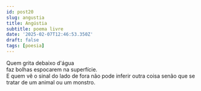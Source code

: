 ```yaml
---
id: post20
slug: angustia
title: Angústia
subtitle: poema livre
date: '2025-02-07T12:46:53.350Z'
draft: false
tags: [poesia]
---
```


Quem grita debaixo d'água  
faz bolhas espocarem na superfície.  
E quem vê o sinal do lado de fora
não pode inferir outra coisa
senão que se tratar de um animal
ou um monstro.
